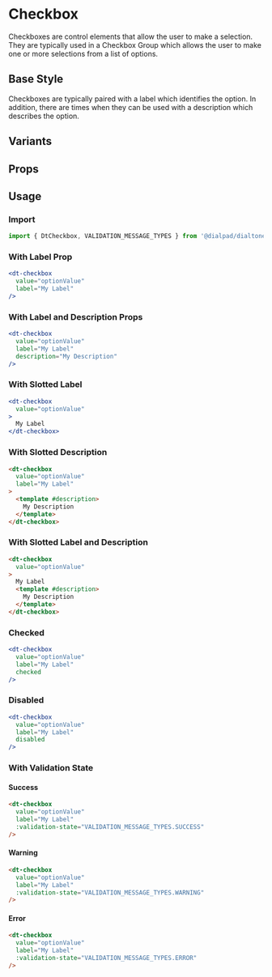 
# Checkbox

<Subtitle>
  Checkboxes are control elements that allow the user to make a selection. They are typically used in a Checkbox Group
  which allows the user to make one or more selections from a list of options.
</Subtitle>

## Base Style

Checkboxes are typically paired with a label which identifies the option. In addition, there are times when they can be
used with a description which describes the option.

<Canvas>
  <Story id="components-checkbox--default" />
</Canvas>

## Variants

<Canvas>
  <Story id="components-checkbox--variants" />
</Canvas>

## Props

<ArgsTable of={DtCheckbox} />

## Usage

### Import

```jsx
import { DtCheckbox, VALIDATION_MESSAGE_TYPES } from '@dialpad/dialtone-vue';
```

### With Label Prop

```jsx
<dt-checkbox
  value="optionValue"
  label="My Label"
/>
```

### With Label and Description Props

```jsx
<dt-checkbox
  value="optionValue"
  label="My Label"
  description="My Description"
/>
```

### With Slotted Label

```jsx
<dt-checkbox
  value="optionValue"
>
  My Label
</dt-checkbox>
```

### With Slotted Description

```html
<dt-checkbox
  value="optionValue"
  label="My Label"
>
  <template #description>
    My Description
  </template>
</dt-checkbox>
```

### With Slotted Label and Description

```html
<dt-checkbox
  value="optionValue"
>
  My Label
  <template #description>
    My Description
  </template>
</dt-checkbox>
```

### Checked

```jsx
<dt-checkbox
  value="optionValue"
  label="My Label"
  checked
/>
```

### Disabled

```jsx
<dt-checkbox
  value="optionValue"
  label="My Label"
  disabled
/>
```

### With Validation State

<h4 style={{ color: 'green' }}>Success</h4>

```html
<dt-checkbox
  value="optionValue"
  label="My Label"
  :validation-state="VALIDATION_MESSAGE_TYPES.SUCCESS"
/>
```

<h4 style={{ color: 'Goldenrod' }}>Warning</h4>

```html
<dt-checkbox
  value="optionValue"
  label="My Label"
  :validation-state="VALIDATION_MESSAGE_TYPES.WARNING"
/>
```

<h4 style={{ color: 'red' }}>Error</h4>

```html
<dt-checkbox
  value="optionValue"
  label="My Label"
  :validation-state="VALIDATION_MESSAGE_TYPES.ERROR"
/>
```
